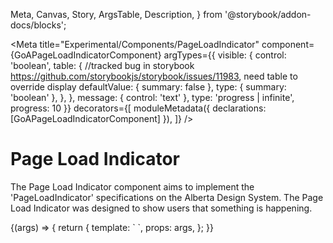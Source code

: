 
  Meta,
  Canvas,
  Story,
  ArgsTable,
  Description,
} from '@storybook/addon-docs/blocks';

<Meta
  title="Experimental/Components/PageLoadIndicator"
  component={GoAPageLoadIndicatorComponent}
  argTypes={{
    visible: {
      control: 'boolean',
      table: {
        //tracked bug in storybook https://github.com/storybookjs/storybook/issues/11983, need table to override display
        defaultValue: { summary: false },
        type: { summary: 'boolean' },
      },
    },
    message: { control: 'text' },
    type: 'progress | infinite',
    progress: 10
  }}
  decorators={[
    moduleMetadata({ declarations: [GoAPageLoadIndicatorComponent] }),
  ]}
/>

# Page Load Indicator

The Page Load Indicator component aims to implement the 'PageLoadIndicator' specifications on the Alberta Design System.
The Page Load Indicator was designed to show users that something is happening.

<Canvas>
  <Story
    name="Load Indicator"
    height={300}
    args={{
      visible: true,
      message: 'Loading message...',
      type: 'infinite'
    }}
    parameters={{
      design: {},
    }}
  >
    {(args) => {
      return {
        template: `<goa-page-load-indicator [visible]="visible" [type]="type" [message]="message" [progress]="progress">
                    </goa-page-load-indicator>`,
        props: args,
      };
    }}
  </Story>
</Canvas>
